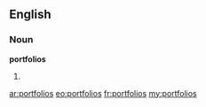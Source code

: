 ==English==

===Noun===
'''portfolios'''

# {{plural of|[[portfolio]]}}

[[ar:portfolios]]
[[eo:portfolios]]
[[fr:portfolios]]
[[my:portfolios]]